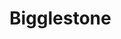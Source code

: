 
# Bigglestone
<ProjectDetails
  region="Riverlands"
  house="House Bigglestone"
  type="Ruin"
  status="In Progress"
  warp="/warp bigglestone"
  projectLead="Jakethesnake8_8"
  dateStarted="2022-08-11T12:20:00.000Z"
  dateCompleted="undefined"
/>
